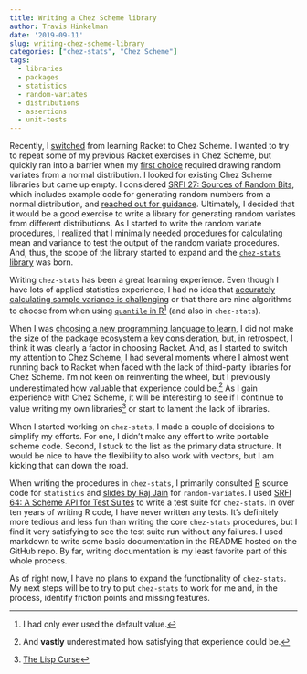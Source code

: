 ```yaml
---
title: Writing a Chez Scheme library
author: Travis Hinkelman
date: '2019-09-11'
slug: writing-chez-scheme-library
categories: ["chez-stats", "Chez Scheme"]
tags:
  - libraries
  - packages
  - statistics
  - random-variates
  - distributions
  - assertions
  - unit-tests
---
```


Recently, I [switched](/post/exploring-scheme-implementations/) from learning Racket to Chez Scheme. I wanted to try to repeat some of my previous Racket exercises in Chez Scheme, but quickly ran into a barrier when my [first choice](/post/stochastic-population-model-r-racket/) required drawing random variates from a normal distribution. I looked for existing Chez Scheme libraries but came up empty. I considered [SRFI 27: Sources of Random Bits](https://srfi.schemers.org/srfi-27/srfi-27.html), which includes example code for generating random numbers from a normal distribution, and [reached out for guidance](https://www.reddit.com/r/scheme/comments/cnw0cy/generating_random_variates/). Ultimately, I decided that it would be a good exercise to write a library for generating random variates from different distributions. As I started to write the random variate procedures, I realized that I minimally needed procedures for calculating mean and variance to test the output of the random variate procedures. And, thus, the scope of the library started to expand and the [`chez-stats` library](https://github.com/hinkelman/chez-stats) was born. 

Writing `chez-stats` has been a great learning experience. Even though I have lots of applied statistics experience, I had no idea that [accurately calculating sample variance is challenging](https://www.johndcook.com/blog/standard_deviation/) or that there are nine algorithms to choose from when using [`quantile` in R](https://stat.ethz.ch/R-manual/R-devel/library/stats/html/quantile.html)^[I had only ever used the default value.] (and also in `chez-stats`). 

When I was [choosing a new programming language to learn](/post/programming-horizons/), I did not make the size of the package ecosystem a key consideration, but, in retrospect, I think it was clearly a factor in choosing Racket. And, as I started to switch my attention to Chez Scheme, I had several moments where I almost went running back to Racket when faced with the lack of third-party libraries for Chez Scheme. I'm not keen on reinventing the wheel, but I previously underestimated how valuable that experience could be.^[And **vastly** underestimated how satisfying that experience could be.] As I gain experience with Chez Scheme, it will be interesting to see if I continue to value writing my own libraries^[[The Lisp Curse](http://www.winestockwebdesign.com/Essays/Lisp_Curse.html)] or start to lament the lack of libraries.

When I started working on `chez-stats`, I made a couple of decisions to simplify my efforts. For one, I didn't make any effort to write portable scheme code. Second, I stuck to the list as the primary data structure. It would be nice to have the flexibility to also work with vectors, but I am kicking that can down the road.

When writing the procedures in `chez-stats`, I primarily consulted [R](https://www.r-project.org) source code for `statistics` and [slides by Raj Jain](https://www.cse.wustl.edu/~jain/books/ftp/ch5f_slides.pdf) for `random-variates`. I used [SRFI 64: A Scheme API for Test Suites](https://srfi.schemers.org/srfi-64/srfi-64.html) to write a test suite for `chez-stats`. In over ten years of writing R code, I have never written any tests. It's definitely more tedious and less fun than writing the core `chez-stats` procedures, but I find it very satisfying to see the test suite run without any failures. I used markdown to write some basic documentation in the README hosted on the GitHub repo. By far, writing documentation is my least favorite part of this whole process.

As of right now, I have no plans to expand the functionality of `chez-stats`. My next steps will be to try to put `chez-stats` to work for me and, in the process, identify friction points and missing features. 
